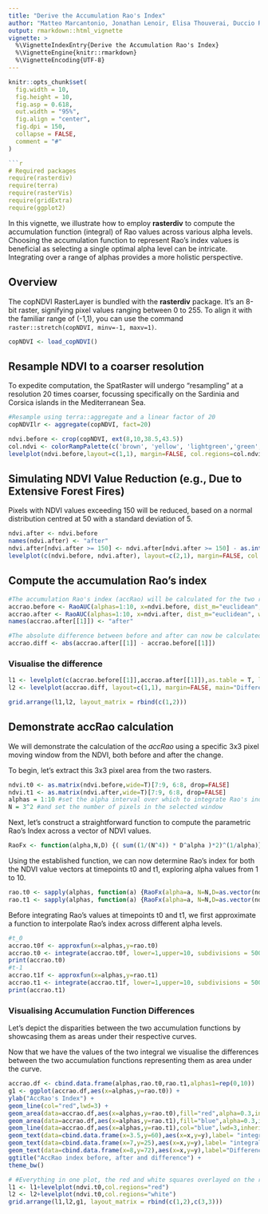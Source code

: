 ```yaml
---
title: "Derive the Accumulation Rao's Index"
author: "Matteo Marcantonio, Jonathan Lenoir, Elisa Thouverai, Duccio Rocchini"
output: rmarkdown::html_vignette
vignette: >
  %\VignetteIndexEntry{Derive the Accumulation Rao's Index}
  %\VignetteEngine{knitr::rmarkdown}
  %\VignetteEncoding{UTF-8}
---
```


```r
knitr::opts_chunk$set(
  fig.width = 10, 
  fig.height = 10,
  fig.asp = 0.618, 
  out.width = "95%", 
  fig.align = "center", 
  fig.dpi = 150, 
  collapse = FALSE, 
  comment = "#"
)

```r
# Required packages
require(rasterdiv)
require(terra)
require(rasterVis)
require(gridExtra)
require(ggplot2)
```

In this vignette, we illustrate how to employ **rasterdiv** to compute the accumulation function (integral) of Rao values across various alpha levels. Choosing the accumulation function to represent Rao's index values is beneficial as selecting a single optimal alpha level can be intricate. Integrating over a range of alphas provides a more holistic perspective.

## Overview
The copNDVI RasterLayer is bundled with the **rasterdiv** package. It's an 8-bit raster, signifying pixel values ranging between 0 to 255. To align it with the familiar range of (-1,1), you can use the command `raster::stretch(copNDVI, minv=-1, maxv=1)`.

```r
copNDVI <- load_copNDVI()
```

## Resample NDVI to a coarser resolution 
To expedite computation, the SpatRaster will undergo "resampling" at a resolution 20 times coarser, focussing specifically on the Sardinia and Corsica islands in the Mediterranean Sea.


```r
#Resample using terra::aggregate and a linear factor of 20
copNDVIlr <- aggregate(copNDVI, fact=20)
```

```r
ndvi.before <- crop(copNDVI, ext(8,10,38.5,43.5))
col.ndvi <- colorRampPalette(c('brown', 'yellow', 'lightgreen','green', "darkgreen"))
levelplot(ndvi.before,layout=c(1,1), margin=FALSE, col.regions=col.ndvi,main="copNDVI cropped")
```

## Simulating NDVI Value Reduction (e.g., Due to Extensive Forest Fires)

Pixels with NDVI values exceeding 150 will be reduced, based on a normal distribution centred at 50 with a standard deviation of 5.

```r
ndvi.after <- ndvi.before
names(ndvi.after) <- "after"
ndvi.after[ndvi.after >= 150] <- ndvi.after[ndvi.after >= 150] - as.integer(rnorm(length(ndvi.after[ndvi.after >= 150]), mean=50, sd=5))
levelplot(c(ndvi.before, ndvi.after), layout=c(2,1), margin=FALSE, col.regions=col.ndvi, main="copNDVI", names.attr=c("Before", "After"))
```

## Compute the accumulation Rao's index
```r
#The accumulation Rao's index (accRao) will be calculated for the two rasters and for each pixel using alphas ranging from 1 to 10.
accrao.before <- RaoAUC(alphas=1:10, x=ndvi.before, dist_m="euclidean", window=3, method="classic", rasterAUC=TRUE, na.tolerance=0.4, np=1)
accrao.after <- RaoAUC(alphas=1:10, x=ndvi.after, dist_m="euclidean", window=3, method="classic", rasterAUC=TRUE, na.tolerance=0.4, np=1)
names(accrao.after[[1]]) <- "after"

#The absolute difference between before and after can now be calculated
accrao.diff <- abs(accrao.after[[1]] - accrao.before[[1]])
```

### Visualise the difference
```r
l1 <- levelplot(c(accrao.before[[1]],accrao.after[[1]]),as.table = T, layout=c(0,2,1), margin=FALSE,col.regions=col.ndvi, names.attr=c("Before", "After"),main="AccRao index from copNDVI")
l2 <- levelplot(accrao.diff, layout=c(1,1), margin=FALSE, main="Difference")

grid.arrange(l1,l2, layout_matrix = rbind(c(1,2)))
```
## Demonstrate accRao calculation
We will demonstrate the calculation of the *accRao* using a specific 3x3 pixel moving window from the NDVI, both before and after the change.

To begin, let's extract this 3x3 pixel area from the two rasters.

```r
ndvi.t0 <- as.matrix(ndvi.before,wide=T)[7:9, 6:8, drop=FALSE]
ndvi.t1 <- as.matrix(ndvi.after,wide=T)[7:9, 6:8, drop=FALSE]
alphas = 1:10 #set the alpha interval over which to integrate Rao's index
N = 3^2 #and set the number of pixels in the selected window
```

Next, let's construct a straightforward function to compute the parametric Rao's Index across a vector of NDVI values.
```r
RaoFx <- function(alpha,N,D) {( sum((1/(N^4)) * D^alpha )*2)^(1/alpha)}
```

Using the established function, we can now determine Rao's index for both the NDVI value vectors at timepoints t0 and t1, exploring alpha values from 1 to 10.
```r
rao.t0 <- sapply(alphas, function(a) {RaoFx(alpha=a, N=N,D=as.vector(ndvi.t0))})
rao.t1 <- sapply(alphas, function(a) {RaoFx(alpha=a, N=N,D=as.vector(ndvi.t1))})
```

Before integrating Rao's values at timepoints t0 and t1, we first approximate a function to interpolate Rao's index across different alpha levels.

```r
#t_0
accrao.t0f <- approxfun(x=alphas,y=rao.t0)
accrao.t0 <- integrate(accrao.t0f, lower=1,upper=10, subdivisions = 500)
print(accrao.t0)
#t-1
accrao.t1f <- approxfun(x=alphas,y=rao.t1)
accrao.t1 <- integrate(accrao.t1f, lower=1,upper=10, subdivisions = 500)
print(accrao.t1)
```

### Visualising Accumulation Function Differences
Let's depict the disparities between the two accumulation functions by showcasing them as areas under their respective curves.

Now that we have the values of the two integral we visualise the differences between the two accumulation functions representing them as area under the curve.

```r
accrao.df <- cbind.data.frame(alphas,rao.t0,rao.t1,alphas1=rep(0,10))
g1 <- ggplot(accrao.df,aes(x=alphas,y=rao.t0)) + 
ylab("AccRao's Index") +
geom_line(col="red",lwd=3) +
geom_area(data=accrao.df,aes(x=alphas,y=rao.t0),fill="red",alpha=0.3,inherit.aes=FALSE) +
geom_area(data=accrao.df,aes(x=alphas,y=rao.t1),fill="blue",alpha=0.3,inherit.aes=FALSE) +
geom_line(data=accrao.df,aes(x=alphas,y=rao.t1),col="blue",lwd=3,inherit.aes=FALSE) +
geom_text(data=cbind.data.frame(x=3.5,y=60),aes(x=x,y=y),label= "integral((frac(1, N^4) %.% D^alpha)^(frac(1,alpha)) * dx == 456, alpha==0, 10)",col="red",cex=5,inherit.aes=FALSE,parse=TRUE) +
geom_text(data=cbind.data.frame(x=7,y=25),aes(x=x,y=y),label= "integral((frac(1, N^4) %.% D^alpha)^(frac(1,alpha)) * dx == 343, alpha==0, 10)",col="blue",cex=5,inherit.aes=FALSE,parse=TRUE) +
geom_text(data=cbind.data.frame(x=8,y=72),aes(x=x,y=y),label="Difference = 113",col="black",cex=4,angle=12,inherit.aes=FALSE) +
ggtitle("AccRao index before, after and difference") +
theme_bw()

# #Everything in one plot, the red and white squares overlayed on the rasters represent the moving window selected for the exercise. 
l1 <- l1+levelplot(ndvi.t0,col.regions="red")
l2 <- l2+levelplot(ndvi.t0,col.regions="white")
grid.arrange(l1,l2,g1, layout_matrix = rbind(c(1,2),c(3,3)))
```
